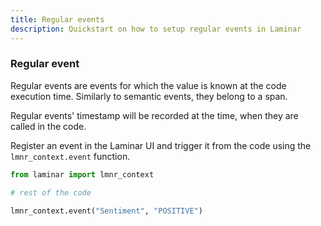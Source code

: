 ```yaml
---
title: Regular events
description: Quickstart on how to setup regular events in Laminar
---
```


### Regular event

Regular events are events for which the value is known at the code execution time. Similarly to semantic events, they belong to a span.

Regular events' timestamp will be recorded at the time, when they are called in the code.

Register an event in the Laminar UI and trigger it from the code using the `lmnr_context.event` function.

```python
from laminar import lmnr_context

# rest of the code

lmnr_context.event("Sentiment", "POSITIVE")
```